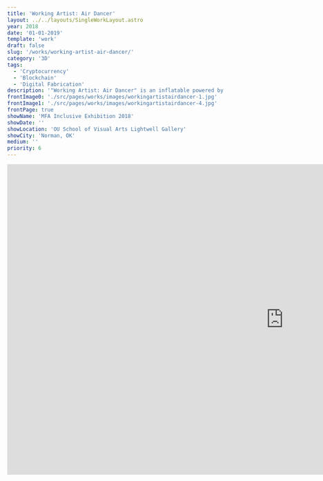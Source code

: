 ```yaml
---
title: 'Working Artist: Air Dancer'
layout: ../../layouts/SingleWorkLayout.astro
year: 2018
date: '01-01-2019'
template: 'work'
draft: false
slug: '/works/working-artist-air-dancer/'
category: '3D'
tags:
  - 'Cryptocurrency'
  - 'Blockchain'
  - 'Digital Fabrication'
description: '"Working Artist: Air Dancer" is an inflatable powered by the fans of a Bitcoin mining computer. The process of creating and sustaining a virtual currency has effects on the real world, not only within abstract financial systems but also as electricity generated from nonrenewable resources is converted into heat. Here, I''ve used that heat to bring the air dancer to life.'
frontImage0: './src/pages/works/images/workingartistairdancer-1.jpg'
frontImage1: './src/pages/works/images/workingartistairdancer-4.jpg'
frontPage: true
showName: 'MFA Inclusive Exhibition 2018'
showDate: ''
showLocation: 'OU School of Visual Arts Lightwell Gallery'
showCity: 'Norman, OK'
medium: ''
priority: 6
---
```




<iframe
  src="https://player.vimeo.com/video/315006013?byline=false&loop=true&portrait=false&title=false&color=ffffff"
  width="1280"
  height="720"
  frameborder="0"
  allow="autoplay; fullscreen"
  class="aspect-video min-w-full max-w-full h-auto"
  allowfullscreen
></iframe>

<WorkGallery>
  <WorkImage
    src={img1}
    alt='"Working Artist: Air Dancer" installed in Lightwell Gallery.'
  />
  <WorkImage src={img2} alt="Air dancer dancing." />
  <WorkImage src={img3} alt="Air dancer extending into 2nd story." />
  <WorkImage
    src={img4}
    alt="Detail of Bitcoin miner with 3D-printed attachments."
  />
  <WorkImage src={img5} alt="Image from the opening." />
  <WorkImage src={img6} alt="Another with the air dancer in motion." />
</WorkGallery>
